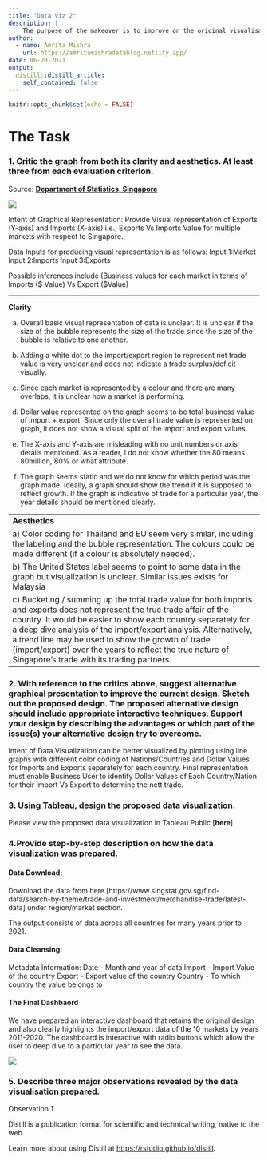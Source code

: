 ```yaml
---
title: "Data Viz 2"
description: |
    The purpose of the makeover is to improve on the original visualisation. Focus on what works, what doesn’t work, why those things don’t work, and how we made it better. Problem solving is key to Data Science.
author:
  - name: Amrita Mishra
    url: https://amritamishradatablog.netlify.app/
date: 06-20-2021
output:
  distill::distill_article:
    self_contained: false
---
```



```r
knitr::opts_chunk$set(echo = FALSE)
```

# The Task

### 1. Critic the graph from both its clarity and aesthetics. At least three from each evaluation criterion.

Source: [**Department of Statistics, Singapore**](https://www.singstat.gov.sg/modules/infographics/singapore-international-trade)

![](IMG/img1.png)

Intent of Graphical Representation:
Provide Visual representation of Exports (Y-axis) and Imports (X-axis) i.e., Exports Vs Imports Value for multiple markets with respect to Singapore.

Data Inputs for producing visual representation is as follows:
Input 1:Market
Input 2:Imports
Input 3:Exports

Possible inferences include (Business values for each market in terms of Imports ($ Value) Vs Export ($Value)

----------------------------------------------------------------------------------------------------------------

**Clarity**

a) Overall basic visual representation of data is unclear. It is unclear if the size of the bubble represents the size of the trade since the size of the bubble is relative to one another. 

b) Adding a white dot to the import/export region to represent net trade value is very unclear and does not indicate a trade surplus/deficit visually.

c) Since each market is represented by a colour and there are many overlaps, it is unclear how a market is performing.

d) Dollar value represented on the graph seems to be total business value of import + export. Since only the overall trade value is represented on graph, it does not show a visual split of the import and export values.

e) The X-axis and Y-axis are misleading with no unit numbers or axis details mentioned. As a reader, I do not know whether the 80 means 80million, 80% or what attribute.

f) The graph seems static and we do not know for which period was the graph made. Ideally, a graph should show the trend if it is supposed to reflect growth. If the graph is indicative of trade for a particular year, the year details should be mentioned clearly.

----------------------------------------------------------------------------------------------------------------  
**Aesthetics**

a) Color coding for Thailand and EU seem very similar, including the labeling and the bubble representation. The colours could be made different (if a colour is absolutely needed).

b) The United States label seems to point to some data in the graph but visualization is unclear.
Similar issues exists for Malaysia

c) Bucketing / summing up the total trade value for both imports and exports does not represent the true trade affair of the country. It would be easier to show each country separately for a deep dive analysis of the import/export analysis. Alternatively, a trend line may be used to show the growth of trade (import/export) over the years to reflect the true nature of Singapore's trade with its trading partners.

-----------------------------------------------------------------------------------------------------------------

### 2. With reference to the critics above, suggest alternative graphical presentation to improve the current design. Sketch out the proposed design. The proposed alternative design should include appropriate interactive techniques. Support your design by describing the advantages or which part of the issue(s) your alternative design try to overcome.

Intent of Data Visualization can be better visualized by plotting using line graphs with different color coding of Nations/Countries and Dollar Values for Imports and Exports separately for each country. Final representation must enable Business User to identify Dollar Values of Each Country/Nation for their Import Vs Export to determine the nett trade.


### 3. Using Tableau, design the proposed data visualization. 

Please view the proposed data visualization in Tableau Public [**here**]

### 4.Provide step-by-step description on how the data visualization was prepared.

#### Data Download:
Download the data from here [https://www.singstat.gov.sg/find-data/search-by-theme/trade-and-investment/merchandise-trade/latest-data] under region/market section.

The output consists of data across all countries for many years prior to 2021.



#### Data Cleansing:

Metadata Information:
Date - Month and year of data
Import - Import Value of the country
Export - Export value of the country
Country - To which country the value belongs to


#### The Final Dashbaord

We have prepared an interactive dashboard that retains the original design and also clearly highlights the import/export data of the 10 markets by years 2011-2020. The dashboard is interactive with radio buttons which allow the user to deep dive to a particular year to see the data.

![](IMG/img16.png)

### 5. Describe three major observations revealed by the data visualisation prepared.
Observation 1



Distill is a publication format for scientific and technical writing, native to the web.

Learn more about using Distill at <https://rstudio.github.io/distill>.


